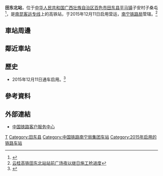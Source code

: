 {{Expand|time=2016-04-23T02:32:30+00:00}}
{{Infobox China railway station
|车站名称 =田东北站
|图片 = 
|图片介绍 = 
|车站名称拼音 = Tiandongbei
|英文名称=Tiandongbei Railway Station
|车站代码 = 48710<ref>{{cite web|url=http://hyfw.12306.cn/hyinfo/action/FwcszsAction_index?type=1|title=营业站服务信息查询|publisher=[[中国铁路客户服务中心|中国铁路客户服务中心]]|accessdate=2017-02-17|archive-date=2016-11-06|archive-url=https://web.archive.org/web/20161106075157/http://hyfw.12306.cn/hyinfo/action/FwcszsAction_index?type=1|dead-url=no}}</ref>
|电报码 = TBZ
|拼音码 = TDB
|车站位置 = [[广西壮族自治区|广西壮族自治区]][[百色市|百色市]][[田东县|田东县]][[平马镇_(田东县)|平马镇]]子安村子桑屯
|坐标 = {{coord|23|41|9.17|N|107|8|17.26|E|display=inline,title}}
|归属 =[[南宁铁路局|南宁铁路局]][[百色车务段|百色车务段]]
|线路 = [[南昆客运专线|南昆客运专线]]
|车站等级 = [[三等站_(中國)|三等站]]
|月台数目 = 2
|股道数目 = 4
}}
'''田东北站'''，位于[[中华人民共和国|中华人民共和国]][[广西壮族自治区|广西壮族自治区]][[百色市|百色市]][[田东县|田东县]][[平马镇_(田东县)|平马镇]]子安村子桑屯<ref>{{cite web|url=http://www.12306.cn/mormhweb/kyyyz/nanning/201001/t20100124_1186.html|title=南宁局集团公司客运站数据(车站)|publisher=[[中国铁路客户服务中心|中国铁路客户服务中心]]|accessdate=2018-05-09|archive-date=2017-12-05|archive-url=https://web.archive.org/web/20171205155738/http://www.12306.cn/mormhweb/kyyyz/nanning/201001/t20100124_1186.html|dead-url=no}}</ref>，是[[南昆客运专线|南昆客运专线]]上的高铁站，于2015年12月11日启用营运，[[南宁铁路局|南宁铁路局]]管辖。<ref>[http://www.gx.xinhuanet.com/2015-11/26/c_1117262664.htm 云桂高铁田东北站站前广场夜以继日施工抢进度]{{dead link|date=2018年3月 |bot=InternetArchiveBot |fix-attempted=yes }}</ref>

==車站周邊==

== 鄰近車站 ==
{{start rail box|[[中国高速铁路|中国高速铁路]]}}
{{s-inop|[[那何站|那何]]|往 [[南宁站|南宁]]}}
{{s-line|[[南昆客运专线|南昆客运专线]]}}
{{s-inop|[[田阳站|田阳]]|往 [[百色站|百色]]}}
{{s-end}}

==歷史==
* 2015年12月11日通车启用。<ref>{{Cite web |url=http://news.gxnews.com.cn/staticpages/20151214/newgx566e3d0b-14090389.shtml |title=南昆客运专线田东北站正式开通运营 |access-date=2016-04-23 |archive-date=2019-06-09 |archive-url=https://web.archive.org/web/20190609010433/http://news.gxnews.com.cn/staticpages/20151214/newgx566e3d0b-14090389.shtml |dead-url=no }}</ref>

==參考資料==
{{reflist}}

==外部連結==
* [http://www.12306.cn/mormhweb/ 中国铁路客户服务中心] {{Wayback|url=http://www.12306.cn/mormhweb/ |date=20180205163941 }}
{{China-rail-stub}}
{{南昆客运专线}}
[[Category:百色市铁路车站|T]]
[[Category:田东县|Category:田东县]]
[[Category:中国铁路南宁局集团车站|Category:中国铁路南宁局集团车站]]
[[Category:2015年启用的铁路车站|Category:2015年启用的铁路车站]]